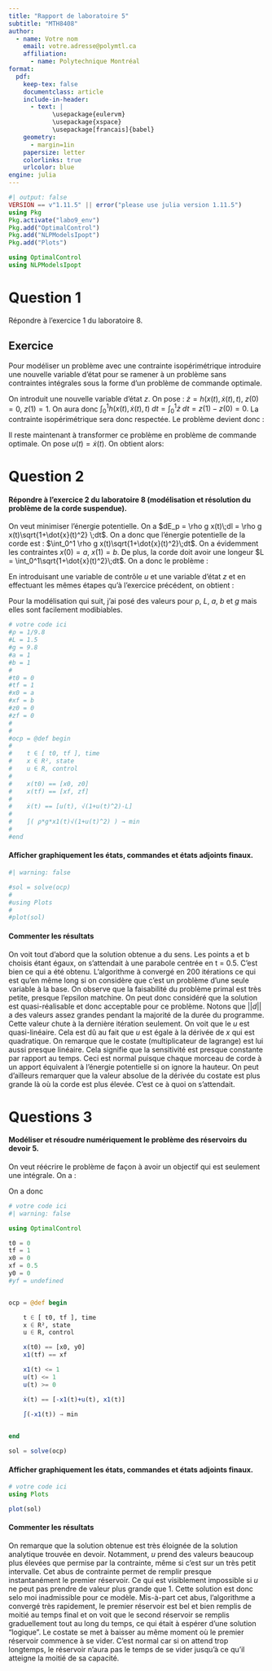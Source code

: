 ```yaml
---
title: "Rapport de laboratoire 5"
subtitle: "MTH8408"
author:
  - name: Votre nom
    email: votre.adresse@polymtl.ca
    affiliation:
      - name: Polytechnique Montréal
format:
  pdf:
    keep-tex: false
    documentclass: article
    include-in-header:
      - text: |
            \usepackage{eulervm}
            \usepackage{xspace}
            \usepackage[francais]{babel}
    geometry:
      - margin=1in
    papersize: letter
    colorlinks: true
    urlcolor: blue
engine: julia
---
```


```julia
#| output: false
VERSION == v"1.11.5" || error("please use julia version 1.11.5")
using Pkg
Pkg.activate("labo9_env")
Pkg.add("OptimalControl")
Pkg.add("NLPModelsIpopt")
Pkg.add("Plots")

using OptimalControl
using NLPModelsIpopt
```

# Question 1

Répondre à l'exercice 1 du laboratoire 8.

## Exercice

Pour modéliser un problème avec une contrainte isopérimétrique
introduire une nouvelle variable d'état pour se ramener à un problème sans contraintes intégrales sous la forme d'un problème de commande optimale.

\begin{align*}
  \min_x \ & \int_0^1 f(x(t), \dot{x}(t), t) \, \mathrm{d}t \\
  \text{s.t.} \ & \int_0^1 h(x(t), \dot{x}(t), t) \, \mathrm{d}t = 0 \\
                & x(0) = x_0, \ x(1) = x_1,
\end{align*}

On introduit une nouvelle variable d'état $z$.
On pose : $\dot{z} = h (x(t),\dot{x}(t),t)$, $z(0)=0$, $z(1) = 1$. On aura donc $\int_0^1 h(x(t), \dot{x}(t), t)\;dt = \int_0^1\dot{z}\;dt = z(1)-z(0) = 0.$ La contrainte isopérimétrique sera donc respectée. Le problème devient donc : 
\begin{align*}
      \min_{x, z} \ & \int_0^1 f(x(t), \dot{x}(t), t) \, \mathrm{d}t \\
  \text{s.t.} \ & \dot{z} = h(x(t), \dot{x}(t), t) \\
                & x(0) = x_0, \ x(1) = x_1, \ z(0) = 0, \ z(1)=0
\end{align*}

Il reste maintenant à transformer ce problème en problème de commande optimale. On pose $u(t) = \dot{x}(t)$. On obtient alors:

\begin{align*}
      \min_{x, z, u} \ & \int_0^1 f(x(t), u(t), t) \, \mathrm{d}t \\
  \text{s.t.} \ & \dot{z} = h(x(t), u(t), t), \ t \in [0,\;1]\\
                & \dot{x}(t) = u(t),  \ t \in [0,\;1]\\
                & x(0) = x_0, \ x(1) = x_1, \ z(0) = 0, \ z(1)=0
\end{align*}


# Question 2

#### Répondre à l'exercice 2 du laboratoire 8 (modélisation et résolution du problème de la corde suspendue).

On veut minimiser l'énergie potentielle. On a $dE_p = \rho g x(t)\;dl = \rho g x(t)\sqrt{1+\dot{x}(t)^2} \;dt$. On a donc que l'énergie potentielle de la corde est : $\int_0^1 \rho g x(t)\sqrt{1+\dot{x}(t)^2}\;dt$. On a évidemment les contraintes $x(0) = a,$ $x(1) = b$. De plus, la corde doit avoir une longeur $L = \int_0^1\sqrt{1+\dot{x}(t)^2}\;dt$. On a donc le problème : 
\begin{align*}
      \min_{x} \ & \int_0^1  \rho g x(t)\sqrt{1+\dot{x}(t)^2}\, \mathrm{d}t \\
  \text{s.t.} \ & \int_0^1 \sqrt{1+\dot{x}(t)^2} - L\;dt = 0,\\
                & x(0) = a, \ x(1) = b
\end{align*}

En introduisant une variable de contrôle $u$ et une variable d'état $z$ et en effectuant les mêmes étapes qu'à l'exercice précédent, on obtient : 
\begin{align*}
      \min_{x,z,u} \ & \int_0^1  \rho g x(t)\sqrt{1+u(t)^2}\, \mathrm{d}t \\
  \text{s.t.} \ & \dot{x}(t) = u(t), \ t \in [0,\;1]\\
                & \dot{z}(t) = \sqrt{1+u(t)^2} - L\\
                & x(0) = a, \ x(1) = b, \ z(0) = 0, \ z(1) = 0
\end{align*}

Pour la modélisation qui suit, j'ai posé des valeurs pour ρ, $L$, $a$, $b$ et $g$ mais elles sont facilement modibiables. 

```julia
# votre code ici
#ρ = 1/9.8
#L = 1.5
#g = 9.8
#a = 1
#b = 1
#
#t0 = 0
#tf = 1
#x0 = a
#xf = b
#z0 = 0
#zf = 0
#
#
#ocp = @def begin
#
#    t ∈ [ t0, tf ], time
#    x ∈ R², state
#    u ∈ R, control
#
#    x(t0) == [x0, z0]
#    x(tf) == [xf, zf]
#
#    ẋ(t) == [u(t), √(1+u(t)^2)-L]
#
#    ∫( ρ*g*x1(t)√(1+u(t)^2) ) → min
#
#end
```

#### Afficher graphiquement les états, commandes et états adjoints finaux.

```julia
#| warning: false

#sol = solve(ocp)
#
#using Plots
#
#plot(sol)
```

#### Commenter les résultats

On voit tout d'abord que la solution obtenue a du sens. Les points a et b choisis étant égaux, on s'attendait à une parabole centrée en t = 0.5. C'est bien ce qui a été obtenu. L'algorithme à convergé en 200 itérations ce qui est qu'en même long si on considère que c'est un problème d'une seule variable à la base. On observe que la faisabilité du problème primal est très petite, presque l'epsilon matchine. On peut donc considéré que la solution est quasi-réalisable et donc acceptable pour ce problème. Notons que $||d||$ a des valeurs assez grandes pendant la majorité de la durée du programme. Cette valeur chute à la dernière itération seulement. On voit que le $u$ est quasi-linéaire. Cela est dû au fait que $u$ est égale à la dérivée de $x$ qui est quadratique. On remarque que le costate (multiplicateur de lagrange) est lui aussi presque linéaire. Cela signifie que la sensitivité est presque constante par rapport au temps. Ceci est normal puisque chaque morceau de corde à un apport équivalent à l'énergie potentielle si on ignore la hauteur. On peut d'ailleurs remarquer que la valeur absolue de la dérivée du costate est plus grande là où la corde est plus élevée. C'est ce à quoi on s'attendait.


# Questions 3

#### Modéliser et résoudre numériquement le problème des réservoirs du devoir 5.

On veut réécrire le problème de façon à avoir un objectif qui est seulement une intégrale. On a :
\begin{align*}
    x_2(1) = x_2(0) + \int_0^1 \dot{x}_2(t)\;dt = \int_0^1 \dot{x}_2(t)\;dt = \int_0^1 -x_1(t) + u(t)\;dt
\end{align*}

On a donc 

\begin{align*}
    \max_{x, u} \ & x_2(1) = \min_{x, u} \int_0^1 x_1(t) - u(t)\;dt 
\end{align*}

```julia
# votre code ici
#| warning: false

using OptimalControl

t0 = 0
tf = 1
x0 = 0
xf = 0.5
y0 = 0
#yf = undefined


ocp = @def begin

    t ∈ [ t0, tf ], time
    x ∈ R², state
    u ∈ R, control

    x(t0) == [x0, y0]
    x1(tf) == xf

    x1(t) <= 1
    u(t) <= 1
    u(t) >= 0

    ẋ(t) == [-x1(t)+u(t), x1(t)]

    ∫(-x1(t)) → min
    

end

sol = solve(ocp)
```

#### Afficher graphiquement les états, commandes et états adjoints finaux.

```julia
# votre code ici
using Plots 

plot(sol)

```

#### Commenter les résultats
On remarque que la solution obtenue est très éloignée de la solution analytique trouvée en devoir. Notamment, $u$ prend des valeurs beaucoup plus élevées que permise par la contrainte, même si c'est sur un très petit intervalle. Cet abus de contrainte permet de remplir presque instantanément le premier réservoir. Ce qui est visiblement impossible si $u$ ne peut pas prendre de valeur plus grande que 1. Cette solution est donc selo moi inadmissible pour ce modèle. Mis-à-part cet abus, l'algorithme a convergé très rapidement, le premier réservoir est bel et bien remplis de moitié au temps final et on voit que le second réservoir se remplis graduellement tout au long du temps, ce qui était à espérer d'une solution "logique". Le costate se met à baisser au même moment où le premier réservoir commence à se vider. C'est normal car si on attend trop longtemps, le réservoir n'aura pas le temps de se vider jusqu'à ce qu'il atteigne la moitié de sa capacité. 

